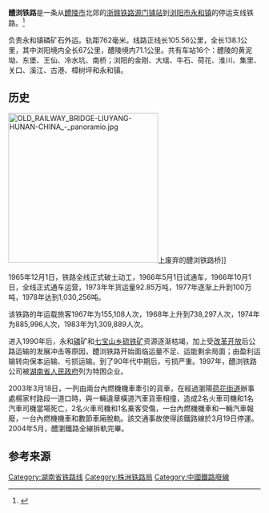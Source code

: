 '''醴浏铁路'''是一条从[[醴陵市|醴陵市]]北郊的[[浙赣铁路|浙赣铁路]][[源门铺站|源门铺站]]到[[浏阳市|浏阳市]][[永和镇_(瀏陽市)|永和镇]]的停运支线铁路。<ref>{{Cite web|title= 醴浏铁路棚户区改造 将建960套房|url= http://app.zznews.gov.cn/print.php?contentid=239788|accessdate=2016-12-26|work=app.zznews.gov.cn}}</ref>

负责永和镇磷矿石外运。轨距762毫米。线路正线长105.56公里，全长138.1公里，其中浏阳境内全长67公里，醴陵境内71.1公里。共有车站16个：醴陵的黄泥坳、东堡、王仙、冷水坑、南桥；浏阳的金刚、大瑶、牛石、荷花、淮川、集里、关口、溪江、古港、樟树坪和永和镇。

==历史==

[[File:OLD_RAILWAY_BRIDGE-LIUYANG-HUNAN-CHINA_-_panoramio.jpg|299x299px]]上废弃的醴浏铁路桥]]

1965年12月1日，铁路全线正式破土动工，1966年5月1日试通车，1966年10月1日，全线正式通车运营，1973年年货运量92.85万吨，1977年逐渐上升到100万吨，1978年达到1,030,256吨。

该铁路的年运载旅客1967年为155,108人次，1968年上升到738,297人次，1974年为885,996人次，1983年为1,309,889人次。

进入1990年后，永和[[磷|磷]]矿和[[七宝山乡|七宝山乡]][[硫铁矿|硫铁矿]]资源逐渐枯竭，加上受[[改革开放|改革开放]]后公路运输的发展冲击等原因，醴浏铁路开始面临运量不足、运能剩余局面；由盈利运输转向保本运输、亏损运输。到了90年代中期后，亏损严重。1997年，醴浏铁路公司被[[湖南省人民政府|湖南省人民政府]]列为特困企业。 

2003年3月18日，一列由兩台內燃機機車牽引的貨車，在經過瀏陽[[荷花街道|荷花街道]]辦事處楊家村路段一道口時，與一輛違章橫道汽車貨車相撞，造成2名火車司機和1名汽車司機當場死亡，2名火車司機和1名乗客受傷，一台內燃機機車和一輛汽車報廢，一台內燃機機車和數節車廂脫軌。該交通事故使得該鐵路線於3月19日停運。2004年5月，醴瀏鐵路全線拆軌完畢。

==参考来源==
{{reflist}}


{{中国铁路}}
[[Category:湖南省铁路线|Category:湖南省铁路线]]
[[Category:株洲铁路局|Category:株洲铁路局]]
[[Category:中國鐵路廢線|Category:中國鐵路廢線]]